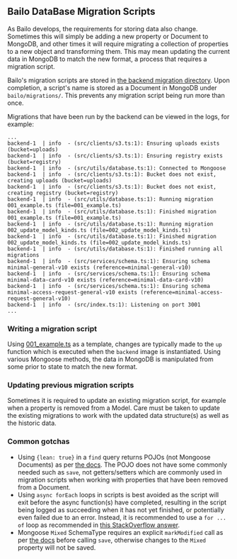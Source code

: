 
## Bailo DataBase Migration Scripts

As Bailo develops, the requirements for storing data also change. Sometimes this will simply be adding a new property or
Document to MongoDB, and other times it will require migrating a collection of properties to a new object and
transforming them. This may mean updating the current data in MongoDB to match the new format, a process that requires a
migration script.

Bailo's migration scripts are stored in
[the backend migration directory](https://github.com/gchq/Bailo/tree/main/backend/src/migrations). Upon completion, a
script's name is stored as a Document in MongoDB under `bailo/migrations/`. This prevents any migration script being run
more than once.

Migrations that have been run by the backend can be viewed in the logs, for example:

```
...
backend-1  | info  - (src/clients/s3.ts:1): Ensuring uploads exists (bucket=uploads)
backend-1  | info  - (src/clients/s3.ts:1): Ensuring registry exists (bucket=registry)
backend-1  | info  - (src/utils/database.ts:1): Connected to Mongoose
backend-1  | info  - (src/clients/s3.ts:1): Bucket does not exist, creating uploads (bucket=uploads)
backend-1  | info  - (src/clients/s3.ts:1): Bucket does not exist, creating registry (bucket=registry)
backend-1  | info  - (src/utils/database.ts:1): Running migration 001_example.ts (file=001_example.ts)
backend-1  | info  - (src/utils/database.ts:1): Finished migration 001_example.ts (file=001_example.ts)
backend-1  | info  - (src/utils/database.ts:1): Running migration 002_update_model_kinds.ts (file=002_update_model_kinds.ts)
backend-1  | info  - (src/utils/database.ts:1): Finished migration 002_update_model_kinds.ts (file=002_update_model_kinds.ts)
backend-1  | info  - (src/utils/database.ts:1): Finished running all migrations
backend-1  | info  - (src/services/schema.ts:1): Ensuring schema minimal-general-v10 exists (reference=minimal-general-v10)
backend-1  | info  - (src/services/schema.ts:1): Ensuring schema minimal-data-card-v10 exists (reference=minimal-data-card-v10)
backend-1  | info  - (src/services/schema.ts:1): Ensuring schema minimal-access-request-general-v10 exists (reference=minimal-access-request-general-v10)
backend-1  | info  - (src/index.ts:1): Listening on port 3001
...
```

### Writing a migration script

Using [001_example.ts](https://github.com/gchq/Bailo/blob/main/backend/src/migrations/001_example.ts) as a template,
changes are typically made to the `up` function which is executed when the `backend` image is instantiated. Using
various Mongoose methods, the data in MongoDB is manipulated from some prior to state to match the new format.

### Updating previous migration scripts

Sometimes it is required to update an existing migration script, for example when a property is removed from a Model.
Care must be taken to update the existing migrations to work with the updated data structure(s) as well as the historic
data.

### Common gotchas

- Using `{lean: true}` in a `find` query returns POJOs (not Mongoose Documents) as per
  [the docs](<https://mongoosejs.com/docs/7.x/docs/api/query.html#Query.prototype.lean()>). The POJO does not have some
  commonly needed such as `save`, not getters/setters which are commonly used in migration scripts when working with
  properties that have been removed from a Document.
- Using `async forEach` loops in scripts is best avoided as the script will exit before the async function(s) have
  completed, resulting in the script being logged as succeeding when it has not yet finished, or potentially even failed
  due to an error. Instead, it is recommended to use a `for ... of` loop as recommended in
  [this StackOverflow answer](https://stackoverflow.com/a/37576787).
- Mongoose `Mixed` SchemaType requires an explicit `markModified` call as per
  [the docs](https://mongoosejs.com/docs/7.x/docs/schematypes.html#mixed) before calling `save`, otherwise changes to
  the `Mixed` property will not be saved.


